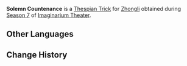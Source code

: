 {{Thespian Trick Infobox
|title     = Solemn Countenance
|image     = Solemn Countenance Zhongli Preview.png
|name      = Solemn Countenance
|character = Zhongli
|date      = 2025-01-01
|season    = 7
}}
'''Solemn Countenance''' is a [[Thespian Trick]] for [[Zhongli]] obtained during [[Imaginarium Theater/Seasons/2025-01-01|Season 7]] of [[Imaginarium Theater]].

==Other Languages==
{{Other Languages|Solemn Countenance (Kamisato Ayato)}}

==Change History==
{{Change History|5.3}}